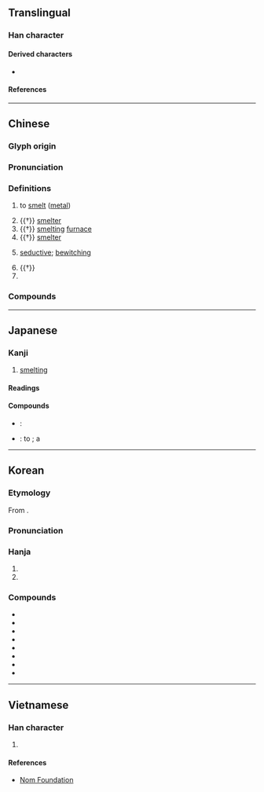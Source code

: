{{character info}}
==Translingual==
{{stroke order|[[File:冶-red.png|100px]]}}

===Han character===
{{Han char|rn=15|rad=冫|as=05|sn=7|four=33160|canj=IMIR|ids=⿰冫台}}

====Derived characters====
* {{l|mul|[[𬜷]]}}

====References====
{{Han ref|kx=0131.310|dkj=01621|dj=0295.020|hdz=10296.070|uh=51B6}}

----

==Chinese==
{{zh-forms}}

===Glyph origin===
{{Han etym}}

===Pronunciation===
{{zh-pron
|m=yě
|m-s=
|c=je5
|c-t=
|g=
|h=pfs=yâ
|j=
|mb=iǎ
|md=
|mn=iá
|mn-t=
|w=
|x=
|mc=y
|oc=y
|cat=v,n,a,pn
}}

===Definitions===
{{zh-hanzi}}

# to [[smelt]] ([[metal]])
#: {{zh-x|冶煉|to smelt (metal)}}
#: {{zh-x|冶金|metallurgy}}
#: {{zh-x|陶冶|to make pottery and smelt metal; {{q|by extension}} to shape; to cultivate}}
# {{†}} [[smelter]] {{gloss|someone who [[cast]]s metal}}
# {{†}} [[smelting]] [[furnace]]
# {{†}} [[smelter]] {{gloss|a place where [[smelting]] or [[casting]] is done}}
# {{lb|zh|pejorative|of woman's look}} [[seductive]]; [[bewitching]]
#: {{zh-x|妖冶|seductive; bewitching}}
#: {{zh-x|冶容|to dress up seductively; seductive look}}
# {{†}} {{zh-alt-form|野}}
# {{surname|zh}}

===Compounds===
{{zh-der|丰姿冶麗|佳冶|倡條冶葉|公冶|公冶長|冶坊|冶容|冶容誨淫|冶工|冶煉|冶父|冶葉倡條|冶蕩|冶豔|冶遊|冶金|大冶|大冶鐵礦|大冶鐵路|妖冶|姚冶|嬌冶|宋畫吳冶|容冶|弓冶|朝冶|歐冶子|歐冶鑄劍|舉止閑冶|良冶|融冶|豔冶|遊冶|鍊冶|鎔冶|鑪冶|陶冶|電冶}}

----

==Japanese==

===Kanji===
{{ja-kanji|grade=|rs=冫05}}

# [[smelting]]

====Readings====
{{ja-readings
|goon=や
|kanon=や
|kun=い-る
}}

====Compounds====
{{der-top|Compounds}}
* {{ja-r|冶金|やきん}}: {{l|en|metallurgy}}
* {{ja-r|冶容|やよう}}: to {{l|en|put on}} {{l|en|makeup}}; a {{l|en|charming}} {{l|en|figure}}
{{der-bottom}}

----

==Korean==

===Etymology===
From {{der|ko|ltc|sort=야|-}} {{ltc-l|冶}}.
{{hanja-ety
|m={{okm-l|야〯|yă}}
|mh={{okm-l|불무|pwùlmwù}}
|ml=雜語#하16A
}}
===Pronunciation===
{{ko-hanja-pron|야|l=y}}

===Hanja===
{{ko-hanja|[[풀무]]|야}}

# {{hanja form of|야|[[lewd]], [[NSFW]], [[erotic]], [[sexy]]|prefix; adjectival root}}
# {{hanja form of|야|[[smelt]]ing; [[smelter]]|affix}}

===Compounds===
{{der-top3|Compounds}}
* {{ko-l|야공|冶工|[[smelter]]}}
* {{ko-l|야금|冶金|[[metallurgy]]}}
* {{ko-l|야동|冶動|[[porn]] [[video]]}}
* {{ko-l|야사|冶寫|[[NSFW]] [[photo]]}}
* {{ko-l|야설|冶說|[[erotic]] [[fiction]]}}
* {{ko-l|야용|冶容|[[dress up|dressing up]] [[seductively]]}}
* {{ko-l|단야|鍛冶|[[smelt]]ing}}
* {{ko-l|도야|陶冶|[[self-cultivation]]}}
{{der-bottom}}

----

==Vietnamese==

===Han character===
{{vi-readings|rs=冫05|reading=[[dã]]}}

# {{rfdef|vi|sort=冫05}}

====References====
* [http://nomfoundation.org/common/nom_details.php?codepoint=51B6 Nom Foundation]